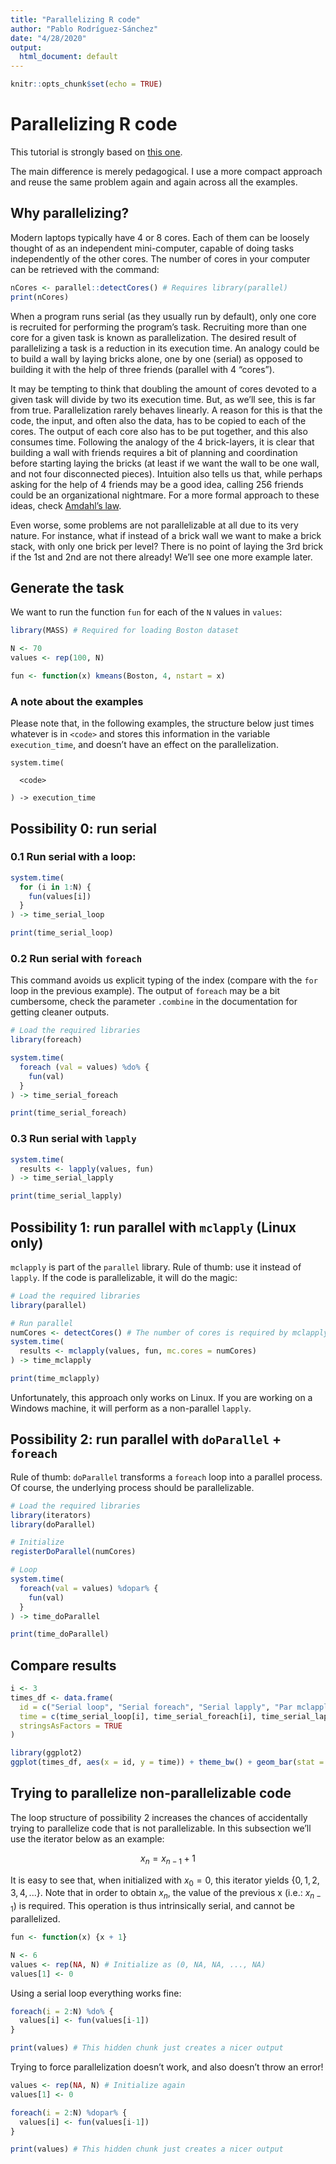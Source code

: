 ```yaml
---
title: "Parallelizing R code"
author: "Pablo Rodríguez-Sánchez"
date: "4/28/2020"
output:
  html_document: default
---
```


```r
knitr::opts_chunk$set(echo = TRUE)
```

# Parallelizing R code
This tutorial is strongly based on [this one](https://nceas.github.io/oss-lessons/parallel-computing-in-r/parallel-computing-in-r.html). 

The main difference is merely pedagogical. I use a more compact approach and reuse the same problem again and again across all the examples.

## Why parallelizing?

Modern laptops typically have 4 or 8 cores. Each of them can be loosely thought of as an independent mini-computer, capable of doing tasks independently of the other cores. The number of cores in your computer can be retrieved with the command:

```r
nCores <- parallel::detectCores() # Requires library(parallel)
print(nCores)
```

When a program runs serial (as they usually run by default), only one core is recruited for performing the program's task. Recruiting more than one core for a given task is known as parallelization. The desired result of parallelizing a task is a reduction in its execution time. An analogy could be to build a wall by laying bricks alone, one by one (serial) as opposed to building it with the help of three friends (parallel with 4 "cores").

It may be tempting to think that doubling the amount of cores devoted to a given task will divide by two its execution time. But, as we'll see, this is far from true. Parallelization rarely behaves linearly. A reason for this is that the code, the input, and often also the data, has to be copied to each of the cores. The output of each core also has to be put together, and this also consumes time. Following the analogy of the 4 brick-layers, it is clear that building a wall with friends requires a bit of planning and coordination before starting laying the bricks (at least if we want the wall to be one wall, and not four disconnected pieces). Intuition also tells us that, while perhaps asking for the help of 4 friends may be a good idea, calling 256 friends could be an organizational nightmare. For a more formal approach to these ideas, check [Amdahl's law](https://en.wikipedia.org/wiki/Amdahl%27s_law).

Even worse, some problems are not parallelizable at all due to its very nature. For instance, what if instead of a brick wall we want to make a brick stack, with only one brick per level? There is no point of laying the 3rd brick if the 1st and 2nd are not there already! We'll see one more example later. 

## Generate the task
We want to run the function `fun` for each of the `N` values in `values`:

```r
library(MASS) # Required for loading Boston dataset

N <- 70
values <- rep(100, N)

fun <- function(x) kmeans(Boston, 4, nstart = x)
```

### A note about the examples

Please note that, in the following examples, the structure below just times whatever is in `<code>` and stores this information in the variable `execution_time`, and doesn't have an effect on the parallelization.

```
system.time(

  <code>
  
) -> execution_time
```

## Possibility 0: run serial

### 0.1 Run serial with a loop:

```r
system.time(
  for (i in 1:N) {
    fun(values[i])
  }
) -> time_serial_loop

print(time_serial_loop)
```

### 0.2 Run serial with `foreach`
This command avoids us explicit typing of the index (compare with the `for` loop in the previous example). The output of `foreach` may be a bit cumbersome, check the parameter `.combine` in the documentation for getting cleaner outputs.

```r
# Load the required libraries
library(foreach)

system.time(
  foreach (val = values) %do% {
    fun(val)
  }
) -> time_serial_foreach

print(time_serial_foreach)
```

### 0.3 Run serial with `lapply`

```r
system.time(
  results <- lapply(values, fun)
) -> time_serial_lapply

print(time_serial_lapply)
```


## Possibility 1: run parallel with `mclapply` (Linux only)

`mclapply` is part of the `parallel` library. Rule of thumb: use it instead of `lapply`. If the code is parallelizable, it will do the magic:

```r
# Load the required libraries
library(parallel)

# Run parallel
numCores <- detectCores() # The number of cores is required by mclapply
system.time(
  results <- mclapply(values, fun, mc.cores = numCores)
) -> time_mclapply

print(time_mclapply)
```

Unfortunately, this approach only works on Linux. If you are working on a Windows machine, it will perform as a non-parallel `lapply`.

## Possibility 2: run parallel with `doParallel` + `foreach`

Rule of thumb: `doParallel` transforms a `foreach` loop into a parallel process. Of course, the underlying process should be parallelizable. 

```r
# Load the required libraries
library(iterators)
library(doParallel)

# Initialize
registerDoParallel(numCores)

# Loop
system.time(
  foreach(val = values) %dopar% {
    fun(val)
  }
) -> time_doParallel

print(time_doParallel)
```

## Compare results
```r
i <- 3
times_df <- data.frame(
  id = c("Serial loop", "Serial foreach", "Serial lapply", "Par mclapply", "doParallel"),
  time = c(time_serial_loop[i], time_serial_foreach[i], time_serial_lapply[i], time_mclapply[i], time_doParallel[i]),
  stringsAsFactors = TRUE
)

library(ggplot2)
ggplot(times_df, aes(x = id, y = time)) + theme_bw() + geom_bar(stat = "identity")
```

## Trying to parallelize non-parallelizable code

The loop structure of possibility 2 increases the chances of accidentally trying to parallelize code that is not parallelizable. In this subsection we'll use the iterator below as an example:

$$
x_{n} = x_{n-1} + 1
$$

It is easy to see that, when initialized with $x_{0} = 0$, this iterator yields $\{0, 1, 2, 3, 4, ...\}$. Note that in order to obtain $x_n$, the value of the previous x (i.e.: $x_{n-1}$) is required. This operation is thus intrinsically serial, and cannot be parallelized.

```r
fun <- function(x) {x + 1}

N <- 6
values <- rep(NA, N) # Initialize as (0, NA, NA, ..., NA)
values[1] <- 0 
```

Using a serial loop everything works fine:

```r
foreach(i = 2:N) %do% {
  values[i] <- fun(values[i-1])
}
```

```r
print(values) # This hidden chunk just creates a nicer output
```

Trying to force parallelization doesn't work, and also doesn't throw an error!

```r
values <- rep(NA, N) # Initialize again
values[1] <- 0

foreach(i = 2:N) %dopar% {
  values[i] <- fun(values[i-1])
}
```

```r
print(values) # This hidden chunk just creates a nicer output
```
